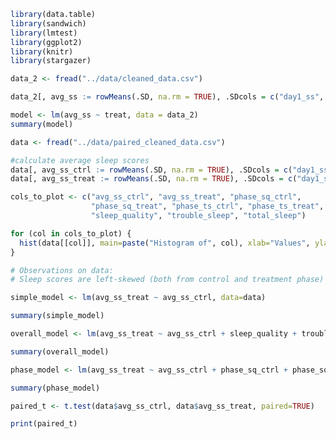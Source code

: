 ```r
library(data.table)
library(sandwich)
library(lmtest)
library(ggplot2)
library(knitr)
library(stargazer)
```
```r
data_2 <- fread("../data/cleaned_data.csv")

data_2[, avg_ss := rowMeans(.SD, na.rm = TRUE), .SDcols = c("day1_ss", "day2_ss", "day3_ss", "day4_ss")]

model <- lm(avg_ss ~ treat, data = data_2)
summary(model)
```

```r
data <- fread("../data/paired_cleaned_data.csv")

#calculate average sleep scores
data[, avg_ss_ctrl := rowMeans(.SD, na.rm = TRUE), .SDcols = c("day1_ss_ctrl", "day2_ss_ctrl", "day3_ss_ctrl", "day4_ss_ctrl")]
data[, avg_ss_treat := rowMeans(.SD, na.rm = TRUE), .SDcols = c("day1_ss_treat", "day2_ss_treat", "day3_ss_treat", "day4_ss_treat")]
```

```r
cols_to_plot <- c("avg_ss_ctrl", "avg_ss_treat", "phase_sq_ctrl", 
                  "phase_sq_treat", "phase_ts_ctrl", "phase_ts_treat", 
                  "sleep_quality", "trouble_sleep", "total_sleep")

for (col in cols_to_plot) {
  hist(data[[col]], main=paste("Histogram of", col), xlab="Values", ylab="Frequency")
}

```

```r
# Observations on data:
# Sleep scores are left-skewed (both from control and treatment phase)
```

```r
simple_model <- lm(avg_ss_treat ~ avg_ss_ctrl, data=data)

summary(simple_model)
```
```r
overall_model <- lm(avg_ss_treat ~ avg_ss_ctrl + sleep_quality + trouble_sleep + total_sleep, data=data)

summary(overall_model)
```

```r
phase_model <- lm(avg_ss_treat ~ avg_ss_ctrl + phase_sq_ctrl + phase_sq_treat + phase_ts_ctrl + phase_ts_treat, data=data)

summary(phase_model)
```

```r
paired_t <- t.test(data$avg_ss_ctrl, data$avg_ss_treat, paired=TRUE)

print(paired_t)
```

